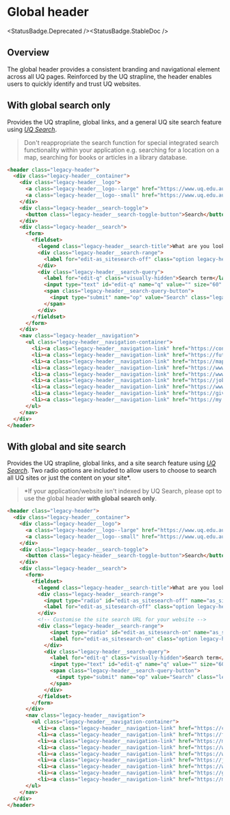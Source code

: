 
# Global header

<StatusBadge.Deprecated /><StatusBadge.StableDoc />

## Overview

The global header provides a consistent branding and navigational element across
all UQ pages. Reinforced by the UQ strapline, the header enables users to
quickly identify and trust UQ websites.

## With global search only

Provides the UQ strapline, global links, and a general UQ site search feature
using [*UQ Search*](https://www.uq.edu.au/search).

> Don't reappropriate the search function for special integrated search
> functionality within your application e.g. searching for a location on a map,
> searching for books or articles in a library database.

<Canvas withSource="none" withToolbar>
  <Story height={220} id="legacy-header--header-no-local-search" />
</Canvas>

```html
<header class="legacy-header">
  <div class="legacy-header__container">
    <div class="legacy-header__logo">
      <a class="legacy-header__logo--large" href="https://www.uq.edu.au/"><img alt="The University of Queensland" src="https://static.uq.net.au/v15/logos/corporate/uq-lockup-landscape--reversed.svg"></a>
      <a class="legacy-header__logo--small" href="https://www.uq.edu.au/"><img alt="The University of Queensland" src="https://static.uq.net.au/v15/logos/corporate/uq-logo--reversed.svg"></a>
    </div>
    <div class="legacy-header__search-toggle">
      <button class="legacy-header__search-toggle-button">Search</button>
    </div>
    <div class="legacy-header__search">
      <form>
        <fieldset>
          <legend class="legacy-header__search-title">What are you looking for?</legend>
          <div class="legacy-header__search-range">
            <label for="edit-as_sitesearch-off" class="option legacy-header__search-label">Search all UQ websites</label>
          </div>
          <div class="legacy-header__search-query">
            <label for="edit-q" class="visually-hidden">Search term</label>
            <input type="text" id="edit-q" name="q" value="" size="60" maxlength="128" class="legacy-header__search-query-input">
            <span class="legacy-header__search-query-button">
              <input type="submit" name="op" value="Search" class="legacy-header__search-query-submit">
            </span>
          </div>
        </fieldset>
      </form>
    </div>
    <nav class="legacy-header__navigation">
      <ul class="legacy-header__navigation-container">
        <li><a class="legacy-header__navigation-link" href="https://contacts.uq.edu.au/">Contacts</a></li>
        <li><a class="legacy-header__navigation-link" href="https://future-students.uq.edu.au/">Study</a></li>
        <li><a class="legacy-header__navigation-link" href="https://maps.uq.edu.au/">Maps</a></li>
        <li><a class="legacy-header__navigation-link" href="https://www.uq.edu.au/news/">News</a></li>
        <li><a class="legacy-header__navigation-link" href="https://www.uq.edu.au/events/">Events</a></li>
        <li><a class="legacy-header__navigation-link" href="https://jobs.uq.edu.au/">Jobs</a></li>
        <li><a class="legacy-header__navigation-link" href="https://www.library.uq.edu.au/">Library</a></li>
        <li><a class="legacy-header__navigation-link" href="https://giving.uq.edu.au/">Give now</a></li>
        <li><a class="legacy-header__navigation-link" href="https://my.uq.edu.au/">my.UQ</a></li>
      </ul>
    </nav>
  </div>
</header>
```

## With global and site search

Provides the UQ strapline, global links, and a site search feature using
[*UQ Search*](https://www.uq.edu.au/search). Two radio options are included to
allow users to choose to search all UQ sites or just the content on your site\*.

> \*If your application/website isn't indexed by UQ Search, please opt
> to use the global header **with global search only**.

<Canvas withSource="none" withToolbar>
  <Story height={220} id="legacy-header--header" />
</Canvas>

```html
<header class="legacy-header">
  <div class="legacy-header__container">
    <div class="legacy-header__logo">
      <a class="legacy-header__logo--large" href="https://www.uq.edu.au/"><img alt="The University of Queensland" src="https://static.uq.net.au/v15/logos/corporate/uq-lockup-landscape--reversed.svg"></a>
      <a class="legacy-header__logo--small" href="https://www.uq.edu.au/"><img alt="The University of Queensland" src="https://static.uq.net.au/v15/logos/corporate/uq-logo--reversed.svg"></a>
    </div>
    <div class="legacy-header__search-toggle">
      <button class="legacy-header__search-toggle-button">Search</button>
    </div>
    <div class="legacy-header__search">
      <form>
        <fieldset>
          <legend class="legacy-header__search-title">What are you looking for?</legend>
          <div class="legacy-header__search-range">
            <input type="radio" id="edit-as_sitesearch-off" name="as_sitesearch" value="" class="form-radio">
            <label for="edit-as_sitesearch-off" class="option legacy-header__search-label">Search all UQ websites</label>
          </div>
          <!-- Customise the site search URL for your website -->
          <div class="legacy-header__search-range">
              <input type="radio" id="edit-as_sitesearch-on" name="as_sitesearch" value="[https://your-site-domain.uq.edu.au]" checked="checked" class="form-radio legacy-header__search-radio">
              <label for="edit-as_sitesearch-on" class="option legacy-header__search-label">Search this website ([your-site-domain.uq.edu.au])</label>
            </div>
            <div class="legacy-header__search-query">
              <label for="edit-q" class="visually-hidden">Search term</label>
              <input type="text" id="edit-q" name="q" value="" size="60" maxlength="128" class="legacy-header__search-query-input">
              <span class="legacy-header__search-query-button">
                <input type="submit" name="op" value="Search" class="legacy-header__search-query-submit">
              </span>
            </div>
          </fieldset>
        </form>
      </div>
      <nav class="legacy-header__navigation">
        <ul class="legacy-header__navigation-container">
          <li><a class="legacy-header__navigation-link" href="https://contacts.uq.edu.au/">Contacts</a></li>
          <li><a class="legacy-header__navigation-link" href="https://future-students.uq.edu.au/">Study</a></li>
          <li><a class="legacy-header__navigation-link" href="https://maps.uq.edu.au/">Maps</a></li>
          <li><a class="legacy-header__navigation-link" href="https://www.uq.edu.au/news/">News</a></li>
          <li><a class="legacy-header__navigation-link" href="https://www.uq.edu.au/events/">Events</a></li>
          <li><a class="legacy-header__navigation-link" href="https://jobs.uq.edu.au/">Jobs</a></li>
          <li><a class="legacy-header__navigation-link" href="https://www.library.uq.edu.au/">Library</a></li>
          <li><a class="legacy-header__navigation-link" href="https://giving.uq.edu.au/">Give now</a></li>
          <li><a class="legacy-header__navigation-link" href="https://my.uq.edu.au/">my.UQ</a></li>
      </ul>
    </nav>
  </div>
</header>
```
